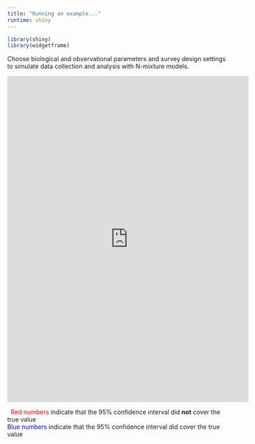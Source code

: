 ```yaml
---
title: "Running an example..."
runtime: shiny
---
```


```r
library(shiny)
library(widgetframe)
```


Choose biological and observational parameters and survey design settings to simulate data collection and analysis with N-mixture models.
\  

<iframe height="750" width="110%" frameborder="no" src="https://ismaelbrack.shinyapps.io/simulNmix_runExample/"> </iframe>

\ 
<span style="color: red;">Red numbers </span> indicate that the 95% confidence interval did **not** cover the true value\
<span style="color: blue;">Blue numbers </span> indicate that the 95% confidence interval did cover the true value 